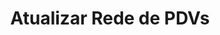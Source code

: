 ---
title: "Atualizar Rede de PDVs"
api: "PUT https://regis.app.byefive.com.br/rest/pdv-networks/{id}"
description: "Atualiza uma rede de PDVs existente"
---